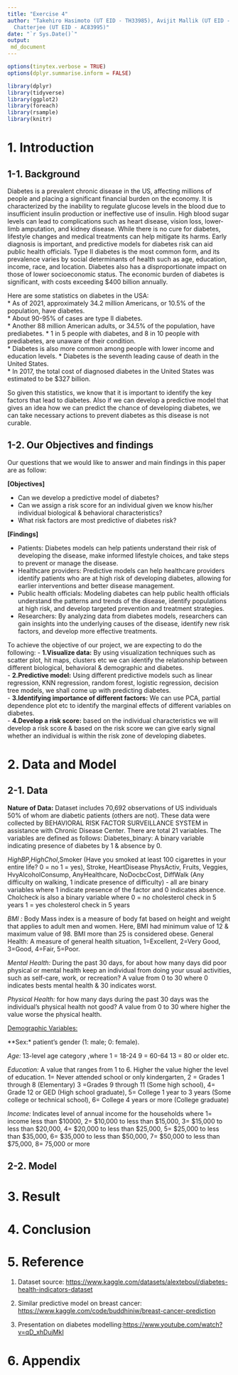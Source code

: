 ```yaml
---
title: "Exercise 4"
author: "Takehiro Hasimoto (UT EID - TH33985), Avijit Mallik (UT EID - AM99484), Arindam
  Chatterjee (UT EID - AC83995)"
date: "`r Sys.Date()`"
output:
 md_document
---
```


```r
options(tinytex.verbose = TRUE)
options(dplyr.summarise.inform = FALSE)
```

```r
library(dplyr)
library(tidyverse) 
library(ggplot2)
library(foreach)
library(rsample)
library(knitr)
```

# 1. Introduction

## 1-1. Background

Diabetes is a prevalent chronic disease in the US, affecting millions of people and placing a significant financial burden on the economy. It is characterized by the inability to regulate glucose levels in the blood due to insufficient insulin production or ineffective use of insulin. High blood sugar levels can lead to complications such as heart disease, vision loss, lower-limb amputation, and kidney disease. While there is no cure for diabetes, lifestyle changes and medical treatments can help mitigate its harms. Early diagnosis is important, and predictive models for diabetes risk can aid public health officials. Type II diabetes is the most common form, and its prevalence varies by social determinants of health such as age, education, income, race, and location. Diabetes also has a disproportionate impact on those of lower socioeconomic status. The economic burden of diabetes is significant, with costs exceeding $400 billion annually.

Here are some statistics on diabetes in the USA:<br>
* As of 2021, approximately 34.2 million Americans, or 10.5% of the population, have diabetes.<br>
* About 90-95% of cases are type II diabetes.<br>
* Another 88 million American adults, or 34.5% of the population, have prediabetes.
* 1 in 5 people with diabetes, and 8 in 10 people with prediabetes, are unaware of their condition.<br>
* Diabetes is also more common among people with lower income and education levels.
* Diabetes is the seventh leading cause of death in the United States.<br>
* In 2017, the total cost of diagnosed diabetes in the United States was estimated to be $327 billion.<br>

So given this statistics, we know that it is important to identify the key factors that lead to diabetes. Also if we can develop a predictive model that gives an idea how we can predict the chance of developing diabetes, we can take necessary actions to prevent diabetes as this disease is not curable. 

## 1-2. Our Objectives and findings

Our questions that we would like to answer and main findings in this paper are as follow:

**[Objectives]**

* Can we develop a predictive model of diabetes?<br>
* Can we assign a risk score for an individual given we know his/her individual  biological & behavioral characteristics? <br>
* What risk factors are most predictive of diabetes risk?<br>

**[Findings]**

* Patients: Diabetes models can help patients understand their risk of developing the disease, make informed lifestyle choices, and take steps to prevent or manage the disease.<br>
* Healthcare providers: Predictive models can help healthcare providers identify patients who are at high risk of developing diabetes, allowing for earlier interventions and better disease management.<br>
* Public health officials: Modeling diabetes can help public health officials understand the patterns and trends of the disease, identify populations at high risk, and develop targeted prevention and treatment strategies.<br>
* Researchers: By analyzing data from diabetes models, researchers can gain insights into the underlying causes of the disease, identify new risk factors, and develop more effective treatments.<br>

To achieve the objective of our project, we are expecting to do the following:
- **1.Visualize data:** By using visualization techniques such as scatter plot, hit maps, clusters etc we can identify the relationship between different biological, behavioral & demographic and diabetes. <br>
- **2.Predictive model:** Using different predictive models such as linear regression, KNN regression, random forest, logistic regression, decision tree models, we shall come up with predicting diabetes.<br>
- **3.Identifying importance of different factors:** We can use PCA, partial dependence plot etc to identify the marginal effects of different variables on diabetes.<br>
- **4.Develop a risk score:** based on the individual characteristics we will develop a risk score & based on the risk score we can give early signal whether an individual is within the risk zone of developing diabetes.<br>



# 2. Data and Model

## 2-1. Data

**Nature of Data:** Dataset includes 70,692 observations of US individuals 50% of whom are diabetic patients (others are not).  These data were collected by BEHAVIORAL RISK FACTOR SURVEILLANCE SYSTEM in assistance with Chronic Disease Center. There are total 21 variables. The variables are defined as follows:
Diabetes_binary: A binary variable indicating presence of diabetes by 1 & absence by 0.

*HighBP,HighChol*,Smoker (Have you smoked at least 100 cigarettes in your entire life? 0 = no 1 = yes), Stroke, HeartDisease PhysActiv, Fruits, Veggies, HvyAlcoholConsump, AnyHealthcare, NoDocbcCost, DiffWalk (Any difficulty on walking, 1 indicate presence of difficulty) - all are binary variables where 1 indicate presence of the factor and 0 indicates absence. Cholcheck is also a binary variable where 0 = no cholesterol check in 5 years 1 = yes cholesterol check in 5 years

*BMI :* Body Mass index is a measure of body fat based on height and weight that applies to adult men and women. Here, BMI had minimum value of 12 & maximum value of 98. BMI more than 25 is considered obese. 
General Health: A measure of general health situation, 1=Excellent, 2=Very Good, 3=Good, 4=Fair, 5=Poor.  

*Mental Health:* During the past 30 days, for about how many days did poor physical or mental health keep an individual from doing your usual activities, such as self-care, work, or recreation? A value from 0 to 30 where 0 indicates bests mental health & 30 indicates worst. 

*Physical Health:* for how many days during the past 30 days was the individual’s physical health not good? A value from 0 to 30 where higher the value worse the physical health.

<u>Demographic Variables:</u>

**Sex:* patient's gender (1: male; 0: female). 

*Age:* 13-level age category ,where 1 = 18-24 9 = 60-64 13 = 80 or older etc. 

*Education:* A value that ranges from 1 to 6. Higher the value higher the level of education. 1= Never attended school or only kindergarten, 2 = Grades 1 through 8 (Elementary) 3 =Grades 9 through 11 (Some high school), 4= Grade 12 or GED (High school graduate), 5= College 1 year to 3 years (Some college or technical school), 6= College 4 years or more (College graduate)

*Income:* Indicates level of annual income for the households where 1= income less than \$10000, 2= \$10,000 to less than \$15,000, 3= \$15,000 to less than \$20,000, 4= \$20,000 to less than \$25,000, 5= \$25,000 to less than \$35,000, 6= \$35,000 to less than \$50,000, 7= \$50,000 to less than \$75,000, 8= 75,000 or more

## 2-2. Model

# 3. Result

# 4. Conclusion

# 5. Reference
1. Dataset source: [https://www.kaggle.com/datasets/alexteboul/diabetes-health-indicators-dataset](https://www.kaggle.com/datasets/alexteboul/diabetes-health-indicators-dataset)

2. Similar predictive model on breast cancer: [https://www.kaggle.com/code/buddhiniw/breast-cancer-prediction](https://www.kaggle.com/code/buddhiniw/breast-cancer-prediction)

3. Presentation on diabetes modelling:[https://www.youtube.com/watch?v=qD_xhDujMkI](https://www.kaggle.com/code/buddhiniw/breast-cancer-prediction)


# 6. Appendix